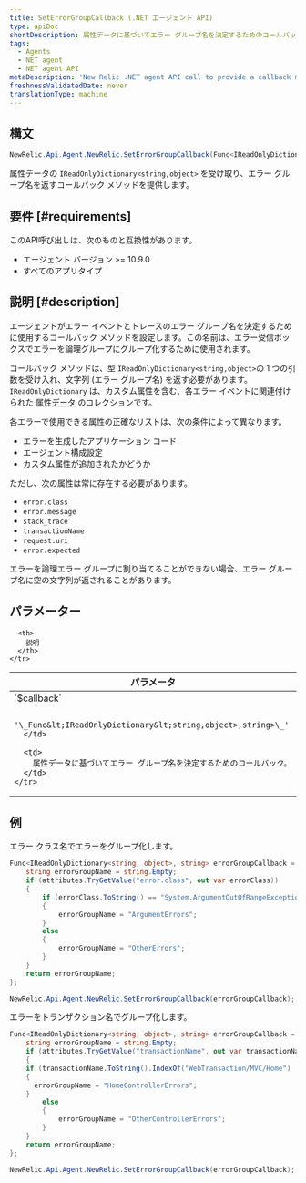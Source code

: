 ```yaml
---
title: SetErrorGroupCallback (.NET エージェント API)
type: apiDoc
shortDescription: 属性データに基づいてエラー グループ名を決定するためのコールバック メソッドを提供する
tags:
  - Agents
  - NET agent
  - NET agent API
metaDescription: 'New Relic .NET agent API call to provide a callback method for determining the error group name for an error, based on attribute data.'
freshnessValidatedDate: never
translationType: machine
---
```


## 構文

```cs
NewRelic.Api.Agent.NewRelic.SetErrorGroupCallback(Func<IReadOnlyDictionary<string,object>, string> errorGroupCallback);
```

属性データの `IReadOnlyDictionary<string,object>` を受け取り、エラー グループ名を返すコールバック メソッドを提供します。

## 要件 [#requirements]

このAPI呼び出しは、次のものと互換性があります。

* エージェント バージョン >= 10.9.0
* すべてのアプリタイプ

## 説明 [#description]

エージェントがエラー イベントとトレースのエラー グループ名を決定するために使用するコールバック メソッドを設定します。この名前は、エラー受信ボックスでエラーを論理グループにグループ化するために使用されます。

コールバック メソッドは、型 `IReadOnlyDictionary<string,object>`の 1 つの引数を受け入れ、文字列 (エラー グループ名) を返す必要があります。 `IReadOnlyDictionary` は、カスタム属性を含む、各エラー イベントに関連付けられた [属性データ](/docs/apm/agents/manage-apm-agents/agent-data/agent-attributes/) のコレクションです。

各エラーで使用できる属性の正確なリストは、次の条件によって異なります。

* エラーを生成したアプリケーション コード
* エージェント構成設定
* カスタム属性が追加されたかどうか

ただし、次の属性は常に存在する必要があります。

* `error.class`
* `error.message`
* `stack_trace`
* `transactionName`
* `request.uri`
* `error.expected`

エラーを論理エラー グループに割り当てることができない場合、エラー グループ名に空の文字列が返されることがあります。

## パラメーター

<table>
  <thead>
    <tr>
      <th width="25%">
        パラメータ
      </th>

      <th>
        説明
      </th>
    </tr>
  </thead>

  <tbody>
    <tr>
      <td>
        `$callback`

        '\_Func&lt;IReadOnlyDictionary&lt;string,object>,string>\_'
      </td>

      <td>
        属性データに基づいてエラー グループ名を決定するためのコールバック。
      </td>
    </tr>
  </tbody>
</table>

## 例

エラー クラス名でエラーをグループ化します。

```cs
Func<IReadOnlyDictionary<string, object>, string> errorGroupCallback = (attributes) => {
	string errorGroupName = string.Empty;
	if (attributes.TryGetValue("error.class", out var errorClass))
	{
		if (errorClass.ToString() == "System.ArgumentOutOfRangeException" || errorClass.ToString() == "System.ArgumentNullException")
		{
			errorGroupName = "ArgumentErrors";
		}
		else
		{
			errorGroupName = "OtherErrors";
		}
	}
	return errorGroupName;
};

NewRelic.Api.Agent.NewRelic.SetErrorGroupCallback(errorGroupCallback);
```

エラーをトランザクション名でグループ化します。

```cs
Func<IReadOnlyDictionary<string, object>, string> errorGroupCallback = (attributes) => {
	string errorGroupName = string.Empty;
	if (attributes.TryGetValue("transactionName", out var transactionName))
	{
    if (transactionName.ToString().IndexOf("WebTransaction/MVC/Home") != -1)
    {
      errorGroupName = "HomeControllerErrors";
    }
		else
		{
			errorGroupName = "OtherControllerErrors";
		}
	}
	return errorGroupName;
};

NewRelic.Api.Agent.NewRelic.SetErrorGroupCallback(errorGroupCallback);
```